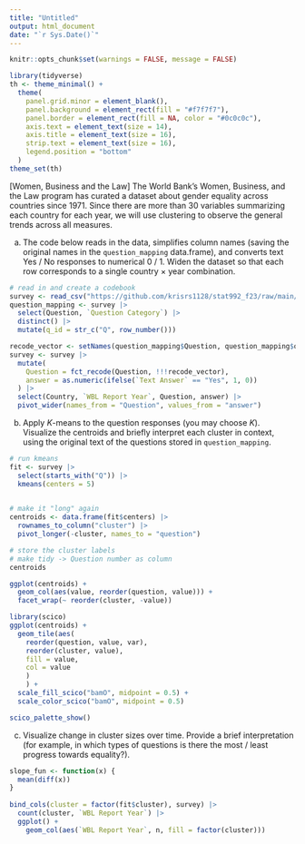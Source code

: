 ```yaml
---
title: "Untitled"
output: html_document
date: "`r Sys.Date()`"
---
```


```r
knitr::opts_chunk$set(warnings = FALSE, message = FALSE)
```

```r
library(tidyverse)
th <- theme_minimal() + 
  theme(
    panel.grid.minor = element_blank(),
    panel.background = element_rect(fill = "#f7f7f7"),
    panel.border = element_rect(fill = NA, color = "#0c0c0c"),
    axis.text = element_text(size = 14),
    axis.title = element_text(size = 16),
    strip.text = element_text(size = 16),
    legend.position = "bottom"
  )
theme_set(th)
```

[Women, Business and the Law] The World Bank's Women, Business, and the Law
program has curated a dataset about gender equality across countries since 1971.
Since there are more than 30 variables summarizing each country for each year,
we will use clustering to observe the general trends across all measures.

a. The code below reads in the data, simplifies column names (saving the
original names in the `question_mapping` data.frame), and converts text Yes
/ No responses to numerical 0 / 1. Widen the dataset so that each row
corresponds to a single country $\times$ year combination.

```r
# read in and create a codebook
survey <- read_csv("https://github.com/krisrs1128/stat992_f23/raw/main/exercises/data/Viz5-July-2020-economic-empowerement.csv")
question_mapping <- survey |>
  select(Question, `Question Category`) |>
  distinct() |>
  mutate(q_id = str_c("Q", row_number()))

recode_vector <- setNames(question_mapping$Question, question_mapping$q_id)
survey <- survey |>
  mutate(
    Question = fct_recode(Question, !!!recode_vector),
    answer = as.numeric(ifelse(`Text Answer` == "Yes", 1, 0))
  ) |>
  select(Country, `WBL Report Year`, Question, answer) |>
  pivot_wider(names_from = "Question", values_from = "answer")
```

b. Apply $K$-means to the question responses (you may choose $K$). Visualize
the centroids and briefly interpret each cluster in context, using the
original text of the questions stored in `question_mapping`.

```r
# run kmeans
fit <- survey |>
  select(starts_with("Q")) |>
  kmeans(centers = 5)

  
# make it "long" again
centroids <- data.frame(fit$centers) |>
  rownames_to_column("cluster") |>
  pivot_longer(-cluster, names_to = "question")

# store the cluster labels
# make tidy -> Question number as column
centroids
```

```r
ggplot(centroids) + 
  geom_col(aes(value, reorder(question, value))) +
  facet_wrap(~ reorder(cluster, -value))

library(scico)
ggplot(centroids) +
  geom_tile(aes(
    reorder(question, value, var), 
    reorder(cluster, value), 
    fill = value,
    col = value
    )
    ) +
  scale_fill_scico("bamO", midpoint = 0.5) +
  scale_color_scico("bamO", midpoint = 0.5)

scico_palette_show()
```
    
c. Visualize change in cluster sizes over time. Provide a brief
interpretation (for example, in which types of questions is there the most /
least progress towards equality?).

```r
slope_fun <- function(x) {
  mean(diff(x))
}
  
bind_cols(cluster = factor(fit$cluster), survey) |>
  count(cluster, `WBL Report Year`) |>
  ggplot() +
    geom_col(aes(`WBL Report Year`, n, fill = factor(cluster)))

```